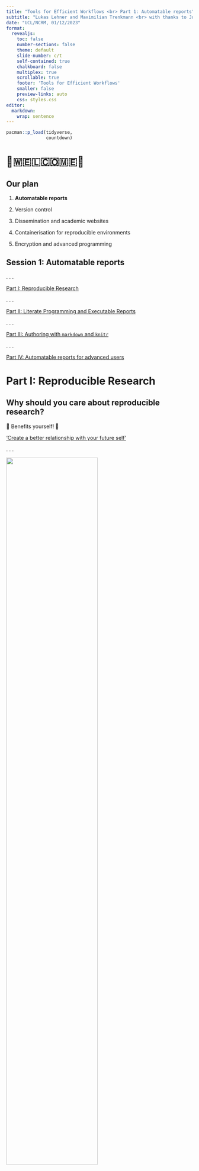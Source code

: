 ```yaml
---
title: "Tools for Efficient Workflows <br> Part 1: Automatable reports"
subtitle: "Lukas Lehner and Maximilian Trenkmann <br> with thanks to Julia Schulte-Cloos"
date: "UCL/NCRM, 01/12/2023"
format:
  revealjs:
    toc: false
    number-sections: false
    theme: default
    slide-number: c/t
    self-contained: true
    chalkboard: false
    multiplex: true
    scrollable: true
    footer: 'Tools for Efficient Workflows'
    smaller: false
    preview-links: auto
    css: styles.css
editor: 
  markdown: 
    wrap: sentence
---
```


```r
pacman::p_load(tidyverse, 
               countdown)
```

# 👋🇼‌🇪‌🇱‌🇨‌🇴‌🇲‌🇪‌🙋 {background-color="#f3e2b4" .center .r-fit-text}


## Our plan {background-color="#f3e2b4" .center}

1.  **Automatable reports**

2.  Version control

3.  Dissemination and academic websites

4.  Containerisation for reproducible environments

5.  Encryption and advanced programming


## Session 1: Automatable reports {background-color="#f3e2b4" .center .r-fit-text}

. . .

[Part I: Reproducible Research](#part-i-reproducible-research)

. . .

[Part II: Literate Programming and Executable Reports](#part-ii-literate-progamming-and-executable-reports)

. . .

[Part III: Authoring with `markdown` and `knitr`](#part-iii-authoring-with-markdown-and-knitr-sec-part3)

. . .

[Part IV: Automatable reports for advanced users](#part-iv-automatable-reports-for-advanced-users)




# Part I: Reproducible Research


## Why should you care about reproducible research? 

🙌 Benefits yourself! 🙌 

['Create a better relationship with your future self'](https://www.researchgate.net/publication/313590561_How_to_improve_your_relationship_with_your_future_self)  

. . .

![](./figs/reproducibilitytweet.png){width=70%}



## Why should you care about reproducible research?

🚀 That's the future of the social sciences! 🚀

. . .

- Journals and funding agency requirements, see e.g. the [Sherpa Romeo Database](https://v2.sherpa.ac.uk/romeo/) or the [Plan S Journal Checker Tool](https://journalcheckertool.org/)

- Open science and data sharing

- Confidence in your own work, easier collaboration and smoother workflows


## Reproducibility vs. replication? 🤔 {.smaller}

Replicability refers to situations in which a researcher obtains [new data to reach the same scientific conclusions as a previous study](https://www.sciencedirect.com/science/article/pii/S0022103113001819), whereas reproducibility refers to situations in which the original researcher's software, code, and data are used to regenerate the results. 

. . .

✅ **Replication standards**: guidelines, protocols, and software designed to help researchers *share, analyze, archive, preserve, distribute, catalog, translate, verify, and replicate* scholarly research data and analyses across disciplines. Includes proposals to improve the norms around data sharing and replication in scientific research. 

. . .

✅ **(Computational) reproducibility**: [Obtaining consistent results using the same input data, computational methods, and conditions of analysis](http://www.edge.org/response-detail/25340). [Code re-execution is a necessary, but not sufficient requirement for computational reproducibility](https://www.nature.com/articles/s41597-022-01143-6)


## What hinders reproducible research and what can facilitate it? {.smaller}

<br>

:::: {.columns}

:::{.incremental .column width="50%"}

### Obstacles 🚧

- Infrastructure and research habits
- Hardware requirements
- Operating systems
- Versions of software and libraries 

:::



:::{.incremental .column width="50%"}

### Solutions ✨

- Optimised workflows (integrating coding, authoring, version control)
- Virtual machines for computationally intense analyses
- Containerisation 

:::

::::



## Why Open Data? {.smaller}

:::{.fragment}
### Efficiency 🏇

Science is not built upon blind trust, but on verifiability. Science as "organized skepticism" (Merton, 1947). Only when raw data and other research material is shared such organized skepticism can be implemented, and science can self-correct. One aspect of good scientific practice is **Open Data**. 

:::


:::{.fragment}

### Data persistence 👴

Reliable infrastructure for storage and publication (e.g., [subject-specific repositories](re3data.org), institutional repositories) 

:::


:::{.fragment}

### [Funding requirements](https://www.topfactor.org/journals?factor=Data+Transparency&disciplines=Political+Science&perPage=100) 👮

Plan S principle: "from 2021, scientific publications that result from research funded by public grants must be published in compliant Open Access journals or platforms." (Sherpa Romeo database; fairsharing.org)

:::

# Part II: Literate Progamming

## Literate Programming {.smallest}

:::{.fragment}
### Communication via code 🗣️💻
Integrate computer code with software documentation in a single document


:::

:::{.fragment}

### Minimal requirements of high-quality code? 👆  
- executes what it supposed to execute   
- runs, no defects or problems, and runs not only under some circumstances  
- easy to read, maintain, and extend  

:::

:::{.fragment}

### Good practices 😇
- directory structure 
- relative paths: `read.csv('./data/foo.csv')`
- compile documents in clean software sessions
- do not set a working directory (or only globally, at the very beginning of a script) → documents should be **self-contained and portable**
- attach information on `sessionInfo()`
:::

## How to design a well structured project directory? {.smallest .scrollable}

- ['The territory of data analysis requires maps.'](https://www.researchgate.net/publication/313590561_How_to_improve_your_relationship_with_your_future_self)

. . .

- use a naming convention that is...
    + **human readable**: directory names that are easy to understand for you & someone not familiar with the naming convention
    + **machine readable**: avoid spaces
    + **supports sorting**: sort list of input files   
    
. . .

- directory names that contain components of the project and can be referenced in the code (e.g. `figs`, `data`, etc.)

```
- ./data
    + `raw_data.csv`
    + `tidy_data.csv`
    + `codebook.txt`
- ./analysis
- ./figures
    + ./interaction_plot.png
    + ./bar_plot.png
- ./paper
- ./presentation
- ./README.md
```


## Variable naming conventions

- `snake_case`
- `camelCase`

# Command Line

- Savety is important!
- Simple Commands can do a lot of damage`rm -rf /`

## arrow keys
  - Up + Down select previously executed Commands
  
## cd
  - Change Directory
  - Relative: `cd ..\documents`
  - Absolute: `cd C:\ProgramData`
  
## rm
  - `rm file.md`
  - `rm -r ./directory`
  
## mv
  - Move
  - `mv ./oldfilename.md ./newfilename.md`

## cat
  - Show contents of file
  - `cat file.md`
  
## ls
  - List directory contents
  - `ls`

## pwd
  - Show current directory

## Additional Tipps
  - `>>`, `&&`, `;`, `|`

## Windows Powershell

- When to run as administrator
  - To install global software
- copy & paste
  - Right Click
  - `CTRL+C` & `CTRL+V` depends on enviroment
- abort a command
  - `CTRL+C`

## Terminal

- When to use sudo
  - To install global software
- copy & paste
  - `CTRL+C` & `CTRL+V
  - `CTRL+Shift+C`+CTRL+Shift+V`
- abort a command
  - `CTRL+C` Kill a process
  - `CTRL+Z` Pause a process
  
## Programming Paradigms

- **Object Oriented**: Java, C#
- **Procedual**: C, Pascal
- **Multi Paradigm**: Python, R
- **Functional**: Clojure, Haskell
- **Reactive**: React, Vue



# Executable Reports

## Getting started: Markdown, RMarkdown, and Quarto I {.smaller}

:::{.incremental}
- [Markdown](https://guides.github.com/features/mastering-markdown/#what) as a human readable way to style text

- "Markdown is a text-to-HTML conversion tool for web writers. Markdown allows you to write using an easy-to-read, easy-to-write plain text format, then convert it to structurally valid XHTML (or HTML)." [John Gruber, founder of Markdown](https://daringfireball.net/)

- R and RStudio (not the single [IDE](https://en.wikipedia.org/wiki/Integrated_development_environment) that supports RMarkdown, Visual Studio is also a great choice) 

- RMarkdown integrates R code into Markdown language through `knitr`

- Quarto: extension of RMarkdown, optimised for language interoperability & CLI
:::

## Getting started: Markdown, RMarkdown, and Quarto II


```r
knitr::include_graphics("./figs/rmd_framework.JPG")
```


## Getting started: Pandoc and Lua I {.smaller}

- **Pandoc**: 
    + extremely powerful open-source document conversion tool
    + allows for conversion between different (40+) markup languages
    + conversion e.g., between docx, HTML, \LaTeX{}, and Markdown

. . . 

- [**Lua filters**](https://pandoc.org/lua-filters.html): 
    + manipulate Pandoc Abstract Syntax Tree (AST) between writing & parsing phase
    + powerful [collection of Pandoc Lua filters](https://github.com/pandoc/lua-filters) available open-source
    + extremely useful to adjust the standard RMarkdown framework for scientific use cases (e.g., blinded version of manuscripts, several bibliographies, etc.)
    
## Getting started: Pandoc and Lua II


```r
knitr::include_graphics("./figs/qmd_framework.JPG")
```


```r
knitr::include_graphics("figs/filter-diagram-2.png")
```



## Markdown basics I {.smaller}

### Text formatting and emphasis

- bold text can be created with `**bold text**` or equivalently ` __bold__`
- italic text can be created with `*italic*` or equivalently `_italic_`


## Markdown basics II {.smaller}

### Sections

- `# A level-one section`

- `## A level-two section with a [link](/url)`

- `# An unnumbered section {-}`, or equivalently `# An unnumbered section {.unnumbered}`


. . . 

- always include blank line before a header
- sections can be labelled and referenced by including an attribute after the header: `{#sec:introduction}`
- if you do not specify a section id, Pandoc will automatically create one, e.g. `# Reproducible research outputs` → `{#reproducible-research-outputs}.`


## Markdown basics III {.smaller}

### Lists


**Bullet list**

* Bullet 1
* Bullet 2
    + Sub-bullet 1 
    + Sub-bullet 2
    
    
**Numbered lists**

1. Point 1  
2. Point 2  
    2.1. First sub-point   
    2.2. Second sub-point
    
    
## Markdown basics IV {.smaller}

### Footnotes

- Include inline footnotes with `^[footnote]`
- [Multi-paragraph footnotes](https://pandoc.org/MANUAL.html#footnotes)


## Writing in "source" vs. "visual" mode

. . . 


...mostly a matter of taste 🍷🍺

:::: {.columns}

::: {.column width="50%"}
```r
knitr::include_graphics("figs/source_mode.png")
```

:::

::: {.column width="50%"}
```r
knitr::include_graphics("figs/visual_mode.png")
```

:::

::::


## Narrative text & code integration I {.smaller}


### Code chunks 
Control how code and its products appear in your compiled report or manuscript. Code chunks are required to have unique names, e.g. `{r data2017-tidy}`

. . . 


### Chunk options
Define conditions under which the code is evaluated and how its output is processed within the document. Most frequent options include: `eval, include, results, echo`. Comprehensive [list online](https://yihui.name/knitr/options/), in the [RMarkdown reference guide](https://www.rstudio.com/wp-content/uploads/2015/03/rmarkdown-reference.pdf), and for [Quarto](https://quarto.org/docs/reference/cells/cells-knitr.html). Most IDEs allow you to easily switch between different chunks.


## Narrative text & code integration II {.smaller .scrollable}

→ old-school way to specify chunk options 

```r
knitr::include_graphics(path = "figs/elephant.jpg")
```

. . . 

→ more recently, chunk options can be specified as comments within the actual code chunks to increase readability


```r
#| echo: fenced
#| out.width: '20%'
#| fig.align: 'center'
#| fig.cap: 'Elephant in the room'
#| fig.alt: 'A pick elephant portraited in a room'
knitr::include_graphics(path = "figs/elephant.jpg")
```



## Narrative text & code integration III

### Referencing actual results 

```r
# A simple linear regression model
fit <- lm(dist ~ speed, data = cars)
```



```r

The slope of the regression is
`r round(fit$coefficients[2], digits = 2)`.

```

The slope of the regression is `r round(fit$coefficients[2], digits = 2)`



## [YAML](https://en.wikipedia.org/wiki/YAML) header {.smaller}

- sets **global parameters** of document
- E.g. `output, title, author, date` 
- YAML is a syntax (YAML Ain’t Markup Language, YAML)
- tag-value pairs separated by colons
- indentation is critical!


```r
---
title: "Writing a reproducible research paper"
author: "Julia Schulte-Cloos"
date: `r lubridate::today()`
output:
  bookdown::pdf_document2:
    keep_tex: yes
    number_sections: false
    toc: false
documentclass: scrartcl
---
```


In doubt about YAML validity? Use an [available](https://codebeautify.org/yaml-validator) [YAML linter](https://yamllint.readthedocs.io/).  


## Parameterized reports

You can render your document by relying on globally specified parameter (YAML header) that will affect how your code is evaluated, e.g. by focussing only on a subset of your data. 

```
---
title: "My Document"
params:
  alpha: 0.1
  ratio: 0.1
---
```

# Lab Session I 👩‍💻 👨‍💻 


## Create a reproducible document that... {#lab-session-1 .smaller background-color="#f3e2b4"}

::: {.content-box-blue .fragment}

- includes a title and your authoring information
- features a footnote and an image
- features some real literate programming (e.g., printing some calcuation within the written text)
- can be knitted both to HTML and PDF
:::

:::{.fragment}
### 🎁 Bonus
Turn your Rmd file into a Quarto document (...or the other way around!) What are some of the differences?
:::



```r
#| echo: false
#| cache: false
countdown(minutes = 15, font_size = "1.5em")
```



# Part III: Authoring with `markdown` and `knitr`

## Layout {.smaller}

**Table of contents**

- inclusion after title page
- add parameter in YAML header

```r
output: pdf_document
  toc: true
```

**Paragraphs and indentation**
- Pandoc option `indent: true` in the YAML header


**Page margins and spacing**
- `geometry` option in the YAML header


## Bibliography and citations {.smallest .scrollable}

### Bib-files and citations
Include your `literature.bib` file in the YAML header (YAML key: `bibliography:`)
Cite any entry as recorded in the `.bib`-file by calling `@palmerdata.2020` for inline citations and `[@palmerdata.2020, p.10]` for all other references. 

### CSL (Citation Styles)
If the document specifies a [csl](https://citationstyles.org/) [style](https://www.zotero.org/styles), Pandoc will convert Markdown references, i.e., `@palmerdata.2020`, to 'hardcoded' text and a hyperlink to the reference section in your document. 

### Biblatex / Natbib 
If your document specifies a citation reference package like `biblatex` or `natbib` along with the related options, pandoc will create the corresponding LaTeX commands (e.g. `\autocite`, or `\pcite`) to create the references from our Markdown references (not recommended because you are not flexible regarding output formats!)  


## Cross-references {.smallest .scrollable}
You can cross-reference sections, figures, tables or equations (e.g., `\@ref(fig:elephant)`).

### Bookdown output formats
Cross-referencing is possible in all output formats that are part of the `bookdown` package (e.g. `bookdown::pdf_document2`). You can reference a figure by `\@ref(fig:elephant)` where 'elephant' is the name of the code chunk that produces the figure.

### Quarto
Quarto uses a slightly different syntax: `@fig-elephant`

### Colorlinks
If you specify the `colorlinks: true` option in the YAML header, the hyperlinks to the respective figure will be colored.

### Section labels
If you do not specify a section label, Pandoc will automatically assign a label based on the title of your header. For more details, see the [Pandoc manual](https://pandoc.org/MANUAL.html#extension-auto_identifiers). If you wish to add a manual label to a header, add `{#mylabel}` to the end of the section header. 



## Bibliographic reference list

:::{.fragment}

### Simple bibliography list

```
### References

::: {#refs}
:::
```

:::



:::{.fragment}

### Multiple bibliographies

- **use case**: seperate bibliography in the main body of your article and the appendix
- add the [`section-refs` Lua filter](https://github.com/pandoc/lua-filters/tree/master/section-refs)

:::





# Part IV: Automatable reports for advanced users


## Single-source publishing 

- one document that contains narrative text and code can be rendered to several output formats
- e.g., blog posts, scientific manuscripts
- ✌️ benefits? ✌️

## Conditional code evaluation {.incremental .smaller}


Advantages? 🤔

. . . 


:::: {.columns}

:::{.incremental .column width="50%"}

**Approach 1**  

+ add an option to a code chunk, e.g., `eval=knitr::is_html_output()`
+ powerful in conjunction with ["Not in format" Lua filter](https://github.com/pandoc/lua-filters/tree/master/not-in-format) `::: {.not-in-format .latex}`
+ allows you to exclude entire sections (including all relevant code chunks and text)

:::

:::{.incremental .column width="50%"}

**Approach 2**  

+ specify the `execute` YAML option in a `.qmd` document
+ global `execute` options (no indentation, for any type of `format`)
+ `format` specific option (indentation, specific for each `format`)


:::{.fragment .smaller}

```
---
format: 
  html:
    toc: true
    code-fold: true
    execute: 
      echo: true
  pdf: 
    toc: false
    execute: 
      echo: false
execute: 
    warning: false
    message: false
---
```

:::

:::

::::




## Code chunks: reference labels {.smaller .scrollable}

:::{.fragment}
### Reference lables of code chunks
The code chunk option `ref.label` takes a vector of chunk labels to retrieve the content of the respective chunks.
:::

:::{.fragment}

### Use case: adding all code to the Appendix of a manuscript
`ref.label` can also evaluate R code, e.g. to retrieve the code of all labels within a document (`knitr::all_labels()`). 


```
# Appendix: All code for this presentation
```

```
``{r}
#| ref.label: knitr::all_labels()
#| echo=TRUE
#| eval=FALSE}
``
```


...or a subset of chunks that are also evaluated when rendering the document: 

```
labs <- knitr::all_labels(eval == TRUE)
```

```
``{r}
#| ref.label: labs
``
```

:::

## Quarto for Literate Programming {.smaller .scrollable}

### Language interoperability

- integration of narrative text and code in multiple programming languages (e.g., R, Python, Julia)
- in addition to `knitr` engine, `jupyter` can be used

```
---
title: "My Document"
jupyter: python3
---
```


### Global code chunk options within the YAML header (`execute`)

`execute` key can replace a chunk that globally sets knitr options (as in the RMarkdown framework)

```
---
title: "All code chunks in this document are not printed by default"
execute:
  echo: false
---
```

## Quarto for scholarly writing {.smaller .scrollable}

:::{.fragment}
### Detailed author-related meta-data

Quarto offers more control regarding the inclusion of author-related meta-data (names, affiliations, contributions to the work) that is printed as part of the title, in some output formats. See the [full documentation](https://quarto.org/docs/journals/authors.html)


```
author:
  - name:
      given: Norah
      family: Jones
      literal: Norah Jones
    attributes:
      corresponding: true
```
:::


:::{.fragment}
### Custom appendices


You can also include the attribute `{.appendix}` after any header (at any point of your document) to delegate the respective section to the appendix. 

:::


## Quarto and figures {.smaller}


:::{.fragment}

### Cross-referencing figures  
⚠️ Quarto uses a slightly different syntax to cross-reference figures: `@fig-elephant`
:::


:::{.fragment}

### Side-by-Side figures  
Quarto allows you to add a dedicated code chunk option `#| layout-ncol: 2` to your code chunks to include several figures side by side. 

This is very powerful in conjunction with `#| fig-subcap:` which allows you to specify captions for each of the figure. 

``` 
#| label: fig-graphsidebyside
#| fig-subcap: ["Caption of left figure","Caption of right figure"]
```

:::



# Bonus exercises


# Lab Session II 👩‍💻 👨‍💻 


## Create a reproducible document that... {#lab-session-2 .smaller background-color="#f3e2b4"}

::: {.content-box-blue}
- adds a bib-file and cites some work out of it
- features 1.5 line spacing in its PDF version
- includes cross-references to a regression table (hint: try to work with `modelsummary`)
:::

:::{.fragment}
### 🎁 Bonus
Integrate two tables side-by-side, each with its own sub-caption (hint: Quarto makes it quite easy to solve this task)
:::



```r
#| echo: false
#| cache: false
countdown(minutes = 20, font_size = "1.5em")
```




